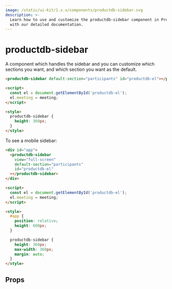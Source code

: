 ```yaml
---
image: /static/ui-kit/1.x.x/components/productdb-sidebar.svg
description: >-
  Learn how to use and customize the productdb-sidebar component in ProductDB's UI Kit
  with our detailed documentation.
---
```


# productdb-sidebar

A component which handles the sidebar and
you can customize which sections you want, and which section you want as the default.

```html
<productdb-sidebar default-section="participants" id="productdb-el"></productdb-sidebar>

<script>
  const el = document.getElementById('productdb-el');
  el.meeting = meeting;
</script>

<style>
  productdb-sidebar {
    height: 360px;
  }
</style>
```

To see a mobile sidebar:

```html
<div id="app">
  <productdb-sidebar
    view="full-screen"
    default-section="participants"
    id="productdb-el"
  ></productdb-sidebar>
</div>

<script>
  const el = document.getElementById('productdb-el');
  el.meeting = meeting;
</script>

<style>
  #app {
    position: relative;
    height: 600px;
  }

  productdb-sidebar {
    height: 360px;
    max-width: 360px;
    margin: auto;
  }
</style>
```

## Props

<PropsTable of="productdb-sidebar" />

<head>
  <title>UI Kit productdb-sidebar</title>
</head>
